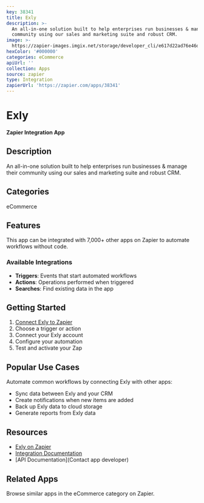 ```yaml
---
key: 38341
title: Exly
description: >-
  An all-in-one solution built to help enterprises run businesses & manage their
  community using our sales and marketing suite and robust CRM.
image: >-
  https://zapier-images.imgix.net/storage/developer_cli/e617d22ad76e46db2b5b5f5c5ff2de2a.png?auto=format%2Ccompress&ixlib=python-3.0.0&q=50
hexColor: '#000000'
categories: eCommerce
apiUrl: ''
collection: Apps
source: zapier
type: Integration
zapierUrl: 'https://zapier.com/apps/38341'
---
```

# Exly

**Zapier Integration App**

## Description

An all-in-one solution built to help enterprises run businesses & manage their community using our sales and marketing suite and robust CRM.

## Categories

eCommerce

## Features

This app can be integrated with 7,000+ other apps on Zapier to automate workflows without code.

### Available Integrations

- **Triggers**: Events that start automated workflows
- **Actions**: Operations performed when triggered
- **Searches**: Find existing data in the app

## Getting Started

1. [Connect Exly to Zapier](https://zapier.com/apps/38341)
2. Choose a trigger or action
3. Connect your Exly account
4. Configure your automation
5. Test and activate your Zap

## Popular Use Cases

Automate common workflows by connecting Exly with other apps:

- Sync data between Exly and your CRM
- Create notifications when new items are added
- Back up Exly data to cloud storage
- Generate reports from Exly data

## Resources

- [Exly on Zapier](https://zapier.com/apps/38341)
- [Integration Documentation](https://zapier.com/apps/38341/integrations)
- [API Documentation](Contact app developer)

## Related Apps

Browse similar apps in the eCommerce category on Zapier.
